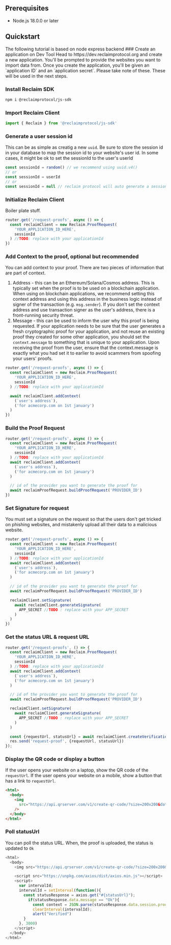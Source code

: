 
## Prerequisites

- Node.js 18.0.0 or later

## Quickstart

<Callout type='info'>
  The following tutorial is based on node express backend
</Callout>

<Steps>
### Create an application on Dev Tool
Head to https://dev.reclaimprotocol.org and create a new application. You'll be prompted to provide the websites you want to import data from. Once you create the application, you'll be given an `application ID` and an `application secret`. Please take note of these. These will be used in the next steps.

### Install Reclaim SDK

```bash copy
npm i @reclaimprotocol/js-sdk
```

### Import Reclaim Client

```js copy showLineNumbers
import { Reclaim } from '@reclaimprotocol/js-sdk'
```

### Generate a user session id

This can be as simple as creatig a new `uuid`.
Be sure to store the session id in your database to map the session id to your website's user id.
In some cases, it might be ok to set the sessionId to the user's userId

```js copy showLineNumbers
const sessionId = random() // we recommend using uuid.v4()
// or
const sessionId = userId
// or
const sessionId = null // reclaim protocol will auto generate a sessionId
```

### Initialize Reclaim Client

Boiler plate stuff.

```js copy showLineNumbers {2-5}
router.get('/request-proofs', async () => {
  const reclaimClient = new Reclaim.ProofRequest(
    'YOUR_APPLICATION_ID_HERE',
    sessionId
  ) //TODO: replace with your applicationId
})
```

### Add Context to the proof, optional but recommended

You can add context to your proof. There are two pieces of information that are part of context.

1. Address - this can be an Ethereum/Solana/Cosmos address. This is typically set when the proof is to be used on a blockchain application. When using on blockchain applications, we recommend setting this context address and using this address in the business logic instead of signer of the transaction (e.g. `msg.sender`). If you don't set the context address and use transaction signer as the user's address, there is a front-running security threat.
2. Message - this can be used to inform the user why this proof is being requested. If your application needs to be sure that the user generates a fresh cryptographic proof for your application, and not reuse an existing proof they created for some other application, you should set the `context.message` to something that is unique to your application. Upon receiving the proof from the user, ensure that the context.message is exactly what you had set it to earlier to avoid scammers from spoofing your users' proofs.

```js copy showLineNumbers {7-10}
router.get('/request-proofs', async () => {
  const reclaimClient = new Reclaim.ProofRequest(
    'YOUR_APPLICATION_ID_HERE',
    sessionId
  ) //TODO: replace with your applicationId

  await reclaimClient.addContext(
    (`user's address`),
    ('for acmecorp.com on 1st january')
  )
})
```

### Build the Proof Request

```js copy showLineNumbers {11-12}
router.get('/request-proofs', async () => {
  const reclaimClient = new Reclaim.ProofRequest(
    'YOUR_APPLICATION_ID_HERE',
    sessionId
  ) //TODO: replace with your applicationId
  await reclaimClient.addContext(
    (`user's address`),
    ('for acmecorp.com on 1st january')
  )

  // id of the provider you want to generate the proof for
  await reclaimProofRequest.buildProofRequest('PROVIDER_ID')
})
```

### Set Signature for request

You must set a signature on the request so that the users don't get tricked on phishing websites, and mistakenly upload all their data to a malicious website.

```js copy showLineNumbers {14-18}
router.get('/request-proofs', async () => {
  const reclaimClient = new Reclaim.ProofRequest(
    'YOUR_APPLICATION_ID_HERE',
    sessionId
  ) //TODO: replace with your applicationId
  await reclaimClient.addContext(
    (`user's address`),
    ('for acmecorp.com on 1st january')
  )

  // id of the provider you want to generate the proof for
  await reclaimProofRequest.buildProofRequest('PROVIDER_ID')

  reclaimClient.setSignature(
    await reclaimClient.generateSignature(
      APP_SECRET //TODO : replace with your APP_SECRET
    )
  )
})
```

### Get the status URL & request URL

```js copy showLineNumbers {20-21}
router.get('/request-proofs', () => {
  const reclaimClient = new Reclaim.ProofRequest(
    'YOUR_APPLICATION_ID_HERE',
    sessionId
  ) //TODO: replace with your applicationId
  await reclaimClient.addContext(
    (`user's address`),
    ('for acmecorp.com on 1st january')
  )

  // id of the provider you want to generate the proof for
  await reclaimProofRequest.buildProofRequest('PROVIDER_ID')

  reclaimClient.setSignature(
    await reclaimClient.generateSignature(
      APP_SECRET //TODO : replace with your APP_SECRET
    )
  )

  const {requestUrl, statusUrl} = await reclaimClient.createVerificationRequest();
  res.send('request-proof', {requestUrl, statusUrl})
});

```

### Display the QR code or display a button

If the user opens your website on a laptop, show the QR code of the `requestUrl`.
If the user opens your website on a mobile, show a button that has a link to `requestUrl`.

```html copy showLineNumbers {4}
<html>
  <body>
    <img
      src="https://api.qrserver.com/v1/create-qr-code/?size=200x200&data=#{requestUrl}"
    />
  </body>
</html>
```

### Poll statusUrl

You can poll the status URL. When, the proof is uploaded, the status is updated to `Ok`

```js copy showLineNumbers {5-16}
<html>
  <body>
    <img src="https://api.qrserver.com/v1/create-qr-code/?size=200x200&data=#{requestUrl}" />

    <script src="https://unpkg.com/axios/dist/axios.min.js"></script>
    <script>
      var intervalId;
      intervalId = setInterval(function(){
        const statusResponse = axios.get("#{statusUrl}");
          if(statusResponse.data.message == "Ok"){
            const context = JSON.parse(statusResponse.data.session.proofs[0].claimData.context); //optional
            clearInterval(intervalId);
            alert("Verified")
        }
      }, 3000)
    </script>
  </body>
</html>
```

</Steps>
